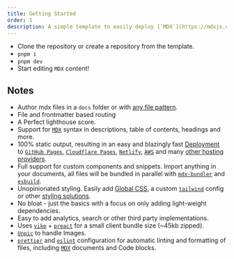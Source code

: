 ```yaml
---
title: Getting Started
order: 1
description: A simple template to easily deploy [`MDX`](https://mdxjs.com/) files.
---
```


- Clone the repository or create a repository from the template.
- `pnpm i`
- `pnpm dev`
- Start editing `MDX` content!

## Notes

- Author mdx files in a `docs` folder or with [any file pattern](/configuration#options).
- File and frontmatter based routing
- A Perfect lighthouse score.
- Support for [`MDX`](https://mdxjs.com/) syntax in descriptions, table of contents, headings and more.
- 100% static output, resulting in an easy and blazingly fast [Deployment](/deploy) to [`GitHub Pages`](https://pages.github.com/), [`Cloudflare Pages`](https://pages.cloudflare.com/), [`Netlify`](https://www.netlify.com/), [`AWS`](https://aws.amazon.com/) and many [other hosting providers](https://vike.dev/github-pages).
- Full support for custom components and snippets. Import anything in your documents, all files will be bundled in parallel with [`mdx-bundler`](https://github.com/kentcdodds/mdx-bundler) and [`esbuild`](https://esbuild.github.io/).
- Unopinionated styling. Easily add [Global CSS](/customization/ui/styling#global-css), a custom [`tailwind`](/customization/ui/styling#tailwind) config or other [styling solutions](/customization/ui/styling).
- No bloat - just the basics with a focus on only adding light-weight dependencies.
- Easy to add analytics, search or other third party implementations.
- Uses [`vike`](https://vike.dev/) + [`preact`](https://preactjs.com/) for a small client bundle size (~45kb zipped).
- [`Unpic`](https://unpic.pics/) to handle Images.
- [`prettier`](https://prettier.io/) and [`eslint`](https://eslint.org/) configuration for automatic linting and formatting of files, including [`MDX`](https://mdxjs.com/) documents and Code blocks.
